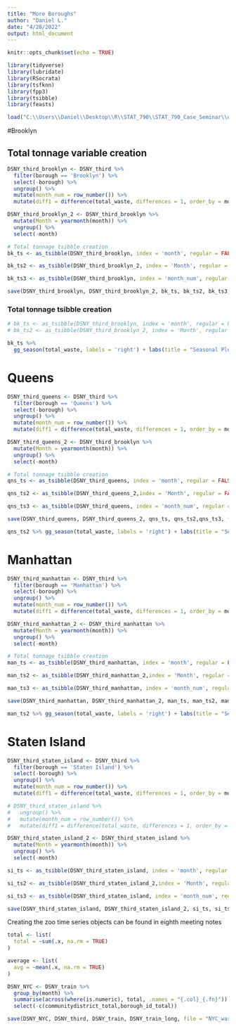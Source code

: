 ```yaml
---
title: "More Boroughs"
author: "Daniel L."
date: "4/28/2022"
output: html_document
---
```


```r
knitr::opts_chunk$set(echo = TRUE)
```

```r
library(tidyverse)
library(lubridate)
library(RSocrata)
library(tsfknn)
library(fpp3)
library(tsibble)
library(feasts)
```

```r
load("C:\\Users\\Daniel\\Desktop\\R\\STAT_790\\STAT_790_Case_Seminar\\data_prep_boroughs.Rdata")
```

#Brooklyn

## Total tonnage variable creation

```r
DSNY_third_brooklyn <- DSNY_third %>% 
  filter(borough == 'Brooklyn') %>% 
  select(-borough) %>% 
  ungroup() %>% 
  mutate(month_num = row_number()) %>% 
  mutate(diff1 = difference(total_waste, differences = 1, order_by = month_num))

DSNY_third_brooklyn_2 <- DSNY_third_brooklyn %>%
  mutate(Month = yearmonth(month)) %>% 
  ungroup() %>% 
  select(-month)

# Total tonnage tsibble creation
bk_ts <- as_tsibble(DSNY_third_brooklyn, index = 'month', regular = FALSE)

bk_ts2 <- as_tsibble(DSNY_third_brooklyn_2, index = 'Month', regular = FALSE)

bk_ts3 <- as_tsibble(DSNY_third_brooklyn, index = 'month_num', regular = TRUE) %>% tsibble::fill_gaps()

save(DSNY_third_brooklyn, DSNY_third_brooklyn_2, bk_ts, bk_ts2, bk_ts3, file = "BK_ts_data.Rdata")
```

### Total tonnage tsibble creation

```r
# bk_ts <- as_tsibble(DSNY_third_brooklyn, index = 'month', regular = FALSE)
# bk_ts2 <- as_tsibble(DSNY_third_brooklyn_2, index = 'Month', regular = FALSE)
```

```r
bk_ts %>% 
  gg_season(total_waste, labels = 'right') + labs(title = "Seasonal Plot: Brooklyn Total Waste Collected", y = "Total Waste")
```

# Queens

```r
DSNY_third_queens <- DSNY_third %>% 
  filter(borough == 'Queens') %>% 
  select(-borough) %>% 
  ungroup() %>% 
  mutate(month_num = row_number()) %>% 
  mutate(diff1 = difference(total_waste, differences = 1, order_by = month_num))

DSNY_third_queens_2 <- DSNY_third_brooklyn %>%
  mutate(Month = yearmonth(month)) %>% 
  ungroup() %>% 
  select(-month)

# Total tonnage tsibble creation
qns_ts <- as_tsibble(DSNY_third_queens, index = 'month', regular = FALSE)

qns_ts2 <- as_tsibble(DSNY_third_queens_2,index = 'Month', regular = FALSE)

qns_ts3 <- as_tsibble(DSNY_third_queens, index = 'month_num', regular = TRUE) %>% tsibble::fill_gaps()

save(DSNY_third_queens, DSNY_third_queens_2, qns_ts, qns_ts2,qns_ts3, file = "QNS_ts_data.Rdata")
```

```r
qns_ts2 %>% gg_season(total_waste, labels = 'right') + labs(title = "Seasonal Plot: Quees Total Waste Collected", y = "Total Waste")
```

# Manhattan

```r
DSNY_third_manhattan <- DSNY_third %>% 
  filter(borough == 'Manhattan') %>% 
  select(-borough) %>% 
  ungroup() %>% 
  mutate(month_num = row_number()) %>% 
  mutate(diff1 = difference(total_waste, differences = 1, order_by = month_num))

DSNY_third_manhattan_2 <- DSNY_third_manhattan %>%
  mutate(Month = yearmonth(month)) %>% 
  ungroup() %>% 
  select(-month)

# Total tonnage tsibble creation
man_ts <- as_tsibble(DSNY_third_manhattan, index = 'month', regular = FALSE)

man_ts2 <- as_tsibble(DSNY_third_manhattan_2,index = 'Month', regular = FALSE)

man_ts3 <- as_tsibble(DSNY_third_manhattan, index = 'month_num', regular = TRUE) %>% tsibble::fill_gaps()

save(DSNY_third_manhattan, DSNY_third_manhattan_2, man_ts, man_ts2, man_ts3, file = "MN_ts_data.Rdata")
```

```r
man_ts2 %>% gg_season(total_waste, labels = 'right') + labs(title = "Seasonal Plot: Manhattan Total Waste Collected", y = "Total Waste")
```

# Staten Island

```r
DSNY_third_staten_island <- DSNY_third %>% 
  filter(borough == 'Staten Island') %>% 
  select(-borough) %>% 
  ungroup() %>% 
  mutate(month_num = row_number()) %>% 
  mutate(diff1 = difference(total_waste, differences = 1, order_by = month_num))

# DSNY_third_staten_island %>% 
#   ungroup() %>% 
#   mutate(month_num = row_number()) %>% 
#   mutate(diff1 = difference(total_waste, differences = 1, order_by = month_num))

DSNY_third_staten_island_2 <- DSNY_third_staten_island %>%
  mutate(Month = yearmonth(month)) %>% 
  ungroup() %>% 
  select(-month)

si_ts <- as_tsibble(DSNY_third_staten_island, index = 'month', regular = FALSE)

si_ts2 <- as_tsibble(DSNY_third_staten_island_2,index = 'Month', regular = TRUE)

si_ts3 <- as_tsibble(DSNY_third_staten_island, index = 'month_num', regular = TRUE) %>% tsibble::fill_gaps()

save(DSNY_third_staten_island, DSNY_third_staten_island_2, si_ts, si_ts2, si_ts3, file = "SI_ts_data.Rdata")
```

Creating the zoo time series objects can be found in eighth meeting notes

```r
total <- list(
  total = ~sum(.x, na.rm = TRUE)
)

average <- list(
  avg = ~mean(.x, na.rm = TRUE)
)

DSNY_NYC <- DSNY_train %>% 
  group_by(month) %>%
  summarise(across(where(is.numeric), total, .names = "{.col}_{.fn}")) %>% 
  select(-c(communitydistrict_total,borough_id_total))
```

```r
save(DSNY_NYC, DSNY_third, DSNY_train, DSNY_train_long, file = "NYC_waste_tonnage.Rdata")
```

